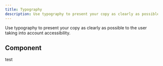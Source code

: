 ```yaml
---
title: Typography
description: Use typography to present your copy as clearly as possible
---
```



Use typography to present your copy as clearly as possible to the user taking into account accessibility.

## Component

<Typography>test</Typography>
